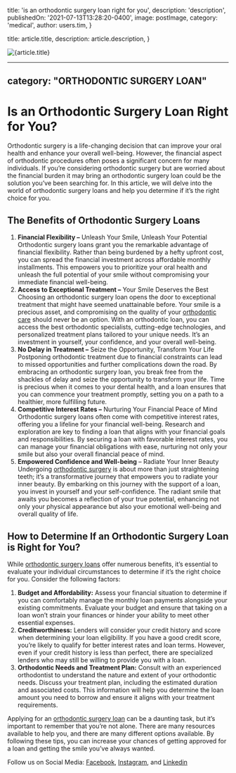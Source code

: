 
  title: 'is an orthodontic surgery loan right for you',
  description: 'description',
  publishedOn: '2021-07-13T13:28:20-0400',
  image: postImage,
  category: 'medical',
  author: users.tim,
}

  title: article.title,
  description: article.description,
}


<Image src={postImage} alt={article.title} />

---
category: "ORTHODONTIC SURGERY LOAN"
---

# Is an Orthodontic Surgery Loan Right for You?

Orthodontic surgery is a life-changing decision that can improve your oral health and enhance your overall well-being. However, the financial aspect of orthodontic procedures often poses a significant concern for many individuals. If you’re considering orthodontic surgery but are worried about the financial burden it may bring an orthodontic surgery loan could be the solution you’ve been searching for. In this article, we will delve into the world of orthodontic surgery loans and help you determine if it’s the right choice for you.

## The Benefits of Orthodontic Surgery Loans

1.  **Financial Flexibility –** Unleash Your Smile, Unleash Your Potential
    Orthodontic surgery loans grant you the remarkable advantage of financial flexibility. Rather than being burdened by a hefty upfront cost, you can spread the financial investment across affordable monthly installments. This empowers you to prioritize your oral health and unleash the full potential of your smile without compromising your immediate financial well-being.
2.  **Access to Exceptional Treatment –** Your Smile Deserves the Best Choosing an orthodontic surgery loan opens the door to exceptional treatment that might have seemed unattainable before. Your smile is a precious asset, and compromising on the quality of your [orthodontic care](https://en.wikipedia.org/wiki/Orthodontics) should never be an option. With an orthodontic loan, you can access the best orthodontic specialists, cutting-edge technologies, and personalized treatment plans tailored to your unique needs. It’s an investment in yourself, your confidence, and your overall well-being.
3.  **No Delay in Treatment –** Seize the Opportunity, Transform Your Life Postponing orthodontic treatment due to financial constraints can lead to missed opportunities and further complications down the road. By embracing an orthodontic surgery loan, you break free from the shackles of delay and seize the opportunity to transform your life. Time is precious when it comes to your dental health, and a loan ensures that you can commence your treatment promptly, setting you on a path to a healthier, more fulfilling future.
4.  **Competitive Interest Rates –** Nurturing Your Financial Peace of Mind Orthodontic surgery loans often come with competitive interest rates, offering you a lifeline for your financial well-being. Research and exploration are key to finding a loan that aligns with your financial goals and responsibilities. By securing a loan with favorable interest rates, you can manage your financial obligations with ease, nurturing not only your smile but also your overall financial peace of mind.
5.  **Empowered Confidence and Well-being** – Radiate Your Inner Beauty Undergoing [orthodontic surgery](https://en.wikipedia.org/wiki/Orthodontics) is about more than just straightening teeth; it’s a transformative journey that empowers you to radiate your inner beauty. By embarking on this journey with the support of a loan, you invest in yourself and your self-confidence. The radiant smile that awaits you becomes a reflection of your true potential, enhancing not only your physical appearance but also your emotional well-being and overall quality of life.

## How to Determine If an Orthodontic Surgery Loan is Right for You?

While [orthodontic surgery loans](https://tlc.com.au/orthodontic-surgery-loan-for-a-million-dollar-smile/) offer numerous benefits, it’s essential to evaluate your individual circumstances to determine if it’s the right choice for you. Consider the following factors:

1.  **Budget and Affordability:**
    Assess your financial situation to determine if you can comfortably manage the monthly loan payments alongside your existing commitments. Evaluate your budget and ensure that taking on a loan won’t strain your finances or hinder your ability to meet other essential expenses.
2.  **Creditworthiness:**
    Lenders will consider your credit history and score when determining your loan eligibility. If you have a good credit score, you’re likely to qualify for better interest rates and loan terms. However, even if your credit history is less than perfect, there are specialized lenders who may still be willing to provide you with a loan.
3.  **Orthodontic Needs and Treatment Plan:**
    Consult with an experienced orthodontist to understand the nature and extent of your orthodontic needs. Discuss your treatment plan, including the estimated duration and associated costs. This information will help you determine the loan amount you need to borrow and ensure it aligns with your treatment requirements.

Applying for an [orthodontic surgery loan](https://tlc.com.au/orthodontic-surgery-loan-for-a-million-dollar-smile/) can be a daunting task, but it’s important to remember that you’re not alone. There are many resources available to help you, and there are many different options available. By following these tips, you can increase your chances of getting approved for a loan and getting the smile you’ve always wanted.

Follow us on Social Media: [Facebook](https://www.facebook.com/totallifestylecredit/), [Instagram](https://www.instagram.com/tlc.social/), and [Linkedin](https://www.linkedin.com/in/tim-boon-bba34350/?trk=org-employees_profile-result-card_result-card_full-click)

